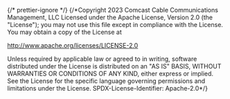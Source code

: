 ﻿{/* prettier-ignore */}
{/*Copyright 2023 Comcast Cable Communications Management, LLC
Licensed under the Apache License, Version 2.0 (the "License");
you may not use this file except in compliance with the License.
You may obtain a copy of the License at

http://www.apache.org/licenses/LICENSE-2.0

Unless required by applicable law or agreed to in writing, software
distributed under the License is distributed on an "AS IS" BASIS,
WITHOUT WARRANTIES OR CONDITIONS OF ANY KIND, either express or implied.
See the License for the specific language governing permissions and
limitations under the License.
SPDX-License-Identifier: Apache-2.0\*/}


<Meta of={ProviderStories} />

<Title />

The `Provider` serves to condense a list of providers to show only the number you specify, and add a counter to represent any that remain.

## Source

https://github.com/rdkcentral/Lightning-UI-Components/blob/develop/packages/%40lightningjs/ui-components/src/components/Provider/Provider.js

## Usage

The `Provider` component only needs an array of image paths to populate the list of providers. However, you can supply an `Icon` component, and the `Provider` will resize it to fit. This is useful, for example, if you want to include a 2:1 provider logo amongst a series of 1:1s.

```js
import { Provider } from '@lightningjs/ui-components';

class Basic extends lng.Component {
  static _template() {
    return {
      Provider: {
        type: Provider,
        visibleCount: args.visibleCount,
        providers: [
          xfinityProviderLogoSquare,
          {
            type: Icon,
            w: 96,
            h: 48,
            icon: xfinityLogo
          },
          ...Array.apply(null, { length: 10 }).map(
            () => xfinityProviderLogoSquare
          )
        ],
        counterText: '...',
        disableRadius: true
      }
    };
  }
}
```

## API

### Properties

| name            | type    | required | default   | description                                                   |
| --------------- | ------- | -------- | --------- | ------------------------------------------------------------- |
| disableRadius   | boolean | false    | false     | if true, disables the radius style property to Icon providers |
| counterText     | string  | false    | undefined | text to override counter's default '+Number' functionality    |
| providers       | array   | true     | undefined | list of provider images                                       |
| providersHidden | number  | readonly | undefined | the number of providers that will be hidden by the counter    |
| visibleCount    | number  | true     | undefined | the number of providers to show before adding a counter       |

### Style Properties

| name                   | type             | description                                                     |
| ---------------------- | ---------------- | --------------------------------------------------------------- |
| alpha                  | number           | transparency level of a provider                                |
| counterBackgroundColor | string           | background color of counter                                     |
| counterTextStyle       | string \| object | text style for counter                                          |
| itemSize               | number           | height and width to apply to icons and counter                  |
| itemSpacing            | number           | space between providers                                         |
| radius                 | number \| array  | radius of counter (and Icons if `applyRadius` property is true) |
